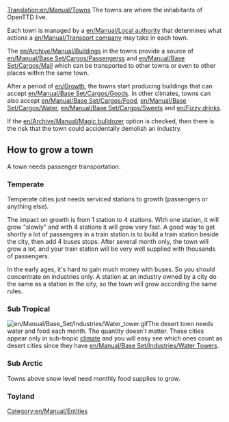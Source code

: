 [[Translation:en/Manual/Towns]]
The towns are where the inhabitants of OpenTTD live. 

Each town is managed by a [[en/Manual/Local authority]] that determines what actions a [[en/Manual/Transport company]] may take in each town.

The [[en/Archive/Manual/Building]]s in the towns provide a source of [[en/Manual/Base Set/Cargos/Passengers]]s and [[en/Manual/Base Set/Cargos/Mail]] which can be transported to other towns or even to other places within the same town.

After a period of [[en/Growth]], the towns start producing buildings that can accept [[en/Manual/Base Set/Cargos/Goods]]. In other climates, towns can also accept [[en/Manual/Base Set/Cargos/Food]], [[en/Manual/Base Set/Cargos/Water]], [[en/Manual/Base Set/Cargos/Sweets]] and [[en/Fizzy drinks]].

If the [[en/Archive/Manual/Magic bulldozer]] option is checked, then there is the risk that the town could accidentally demolish an industry.

==How to grow a town==
A town needs passenger transportation.
===Temperate===
Temperate cities just needs serviced stations to growth (passengers or anything else).

The impact on growth is from 1 station to 4 stations. With one station, it will grow "slowly" and with 4 stations it will grow very fast. A good way to get shortly a lot of passengers in a train station is to build a train station beside the city, then add 4 buses stops. After several month only, the town will grow a lot, and your train station will be very well supplied with thousands of passengers.

In the early ages, it's hard to gain much money with buses. So you should concentrate on industries only. A station at an industry owned by a city do the same as a station in the city, so the town will grow according the same rules.

===Sub Tropical=== 
[[File:en/Manual/Base Set/Industries/Water tower.gif|right|frame]]The desert town needs water and food each month. The quantity doesn't matter. These cities appear only in sub-tropic [[en/Manual/Climates|climate]] and you will easy see which ones count as desert cities since they have [[en/Manual/Base Set/Industries/Water Tower]]s.

===Sub Arctic===
Towns above snow level need monthly food supplies to grow.

===Toyland===

[[Category:en/Manual/Entities]]